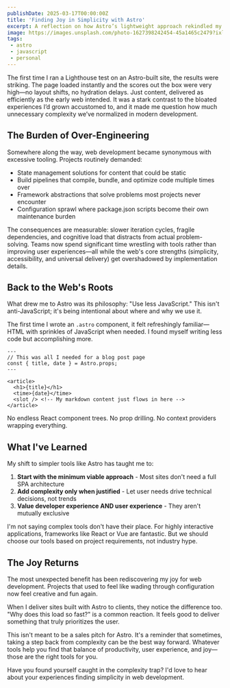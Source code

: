 ```yaml
---
publishDate: 2025-03-17T00:00:00Z
title: 'Finding Joy in Simplicity with Astro'
excerpt: A reflection on how Astro’s lightweight approach rekindled my appreciation for performant, straightforward web development.
image: https://images.unsplash.com/photo-1627398242454-45a1465c2479?ixlib=rb-4.0.3&ixid=M3wxMjA3fDB8MHxwaG90by1wYWdlfHx8fGVufDB8fHx8fA%3D%3D&auto=format&fit=crop&w=2070&q=80
tags:
 - astro
 - javascript
 - personal
---
```


The first time I ran a Lighthouse test on an Astro-built site, the results were striking. The page loaded instantly and the scores out the box were very high—no layout shifts, no hydration delays. Just content, delivered as efficiently as the early web intended. It was a stark contrast to the bloated experiences I’d grown accustomed to, and it made me question how much unnecessary complexity we’ve normalized in modern development.

## The Burden of Over-Engineering

Somewhere along the way, web development became synonymous with excessive tooling. Projects routinely demanded:

- State management solutions for content that could be static
- Build pipelines that compile, bundle, and optimize code multiple times over
- Framework abstractions that solve problems most projects never encounter
- Configuration sprawl where package.json scripts become their own maintenance burden

The consequences are measurable: slower iteration cycles, fragile dependencies, and cognitive load that distracts from actual problem-solving. Teams now spend significant time wrestling with tools rather than improving user experiences—all while the web's core strengths (simplicity, accessibility, and universal delivery) get overshadowed by implementation details.

## Back to the Web's Roots

What drew me to Astro was its philosophy: "Use less JavaScript." This isn't anti-JavaScript; it's being intentional about where and why we use it.

The first time I wrote an `.astro` component, it felt refreshingly familiar—HTML with sprinkles of JavaScript when needed. I found myself writing less code but accomplishing more.

```astro
---
// This was all I needed for a blog post page
const { title, date } = Astro.props;
---

<article>
  <h1>{title}</h1>
  <time>{date}</time>
  <slot /> <!-- My markdown content just flows in here -->
</article>
```

No endless React component trees. No prop drilling. No context providers wrapping everything.

## What I've Learned

My shift to simpler tools like Astro has taught me to:

1. **Start with the minimum viable approach** - Most sites don't need a full SPA architecture
2. **Add complexity only when justified** - Let user needs drive technical decisions, not trends
3. **Value developer experience AND user experience** - They aren't mutually exclusive

I'm not saying complex tools don't have their place. For highly interactive applications, frameworks like React or Vue are fantastic. But we should choose our tools based on project requirements, not industry hype.

## The Joy Returns

The most unexpected benefit has been rediscovering my joy for web development. Projects that used to feel like wading through configuration now feel creative and fun again.

When I deliver sites built with Astro to clients, they notice the difference too. "Why does this load so fast?" is a common reaction. It feels good to deliver something that truly prioritizes the user.

This isn't meant to be a sales pitch for Astro. It's a reminder that sometimes, taking a step back from complexity can be the best way forward. Whatever tools help you find that balance of productivity, user experience, and joy—those are the right tools for you.

Have you found yourself caught in the complexity trap? I'd love to hear about your experiences finding simplicity in web development.
